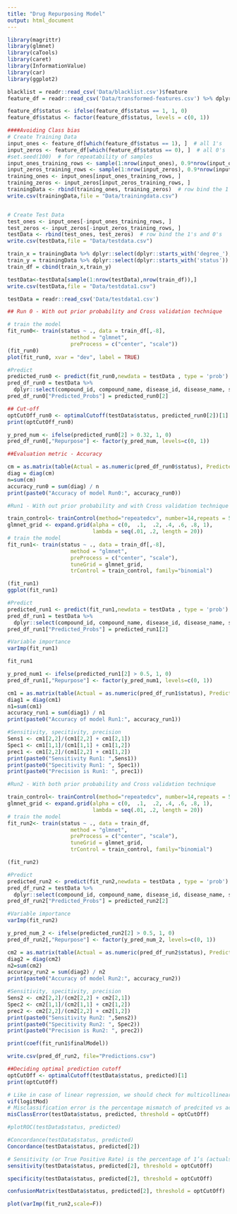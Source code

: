 ```yaml
---
title: "Drug Repurposing Model"
output: html_document
---
```


```r
library(magrittr)
library(glmnet)
library(caTools)
library(caret)
library(InformationValue)
library(car)
library(ggplot2)
```

```r
blacklist = readr::read_csv('Data/blacklist.csv')$feature
feature_df = readr::read_csv('Data/transformed-features.csv') %>% dplyr::select(-dplyr::one_of(blacklist)) 
```

```r
feature_df$status <- ifelse(feature_df$status == 1, 1, 0)
feature_df$status <- factor(feature_df$status, levels = c(0, 1))
```


```r
####Avoiding Class bias
# Create Training Data
input_ones <- feature_df[which(feature_df$status == 1), ]  # all 1's
input_zeros <- feature_df[which(feature_df$status == 0), ]  # all 0's
#set.seed(100)  # for repeatability of samples
input_ones_training_rows <- sample(1:nrow(input_ones), 0.9*nrow(input_ones))  # 1's for training
input_zeros_training_rows <- sample(1:nrow(input_zeros), 0.9*nrow(input_ones))  # 0's for training. Pick as many 0's as 1's
training_ones <- input_ones[input_ones_training_rows, ]  
training_zeros <- input_zeros[input_zeros_training_rows, ]
trainingData <- rbind(training_ones, training_zeros)  # row bind the 1's and 0's 
write.csv(trainingData,file = "Data/trainingdata.csv")


# Create Test Data
test_ones <- input_ones[-input_ones_training_rows, ]
test_zeros <- input_zeros[-input_zeros_training_rows, ]
testData <- rbind(test_ones, test_zeros)  # row bind the 1's and 0's 
write.csv(testData,file = "Data/testdata.csv")

```


```r
train_x = trainingData %>% dplyr::select(dplyr::starts_with('degree_'), dplyr::starts_with('PC_'),dplyr::starts_with('prior_'))
train_y = trainingData %>% dplyr::select(dplyr::starts_with('status'))
train_df = cbind(train_x,train_y)

testData<-testData[sample(1:nrow(testData),nrow(train_df)),]
write.csv(testData,file = "Data/testdata1.csv")
```


```r
testData = readr::read_csv('Data/testdata1.csv')
```


```r

## Run 0 - With out prior probability and Cross validation technique

# train the model 
fit_run0<- train(status ~ ., data = train_df[,-8],
                    method = "glmnet",
                    preProcess = c("center", "scale"))
(fit_run0)
plot(fit_run0, xvar = "dev", label = TRUE)

#Predict
predicted_run0 <- predict(fit_run0,newdata = testData , type = 'prob')
pred_df_run0 = testData %>%
  dplyr::select(compound_id, compound_name, disease_id, disease_name, status, PC_CbGaD) 
pred_df_run0["Predicted_Probs"] = predicted_run0[2]

## Cut-off
optCutOff_run0 <- optimalCutoff(testData$status, predicted_run0[2])[1]
print(optCutOff_run0)

y_pred_num <- ifelse(predicted_run0[2] > 0.32, 1, 0)
pred_df_run0[,"Repurpose"] <- factor(y_pred_num, levels=c(0, 1))

##Evaluation metric - Accuracy

cm = as.matrix(table(Actual = as.numeric(pred_df_run0$status), Predicted = as.numeric(pred_df_run0$Repurpose)))
diag = diag(cm)
n=sum(cm)
accuracy_run0 = sum(diag) / n 
print(paste0("Accuracy of model Run0:", accuracy_run0))
```


```r

#Run1 - With out prior probability and with Cross validation technique

train_control<- trainControl(method="repeatedcv", number=14,repeats = 5)
glmnet_grid <- expand.grid(alpha = c(0,  .1,  .2, .4, .6, .8, 1),
                           lambda = seq(.01, .2, length = 20))
# train the model 
fit_run1<- train(status ~ ., data = train_df[,-8],
                    method = "glmnet",
                    preProcess = c("center", "scale"),
                    tuneGrid = glmnet_grid,
                    trControl = train_control, family="binomial")

(fit_run1)
ggplot(fit_run1)

#Predict
predicted_run1 <- predict(fit_run1,newdata = testData , type = 'prob')
pred_df_run1 = testData %>%
  dplyr::select(compound_id, compound_name, disease_id, disease_name, status) 
pred_df_run1["Predicted_Probs"] = predicted_run1[2]

#Variable importance
varImp(fit_run1)

```


```r
fit_run1
```

```r
y_pred_num1 <- ifelse(predicted_run1[2] > 0.5, 1, 0)
pred_df_run1[,"Repurpose"] <- factor(y_pred_num1, levels=c(0, 1))

cm1 = as.matrix(table(Actual = as.numeric(pred_df_run1$status), Predicted = as.numeric(pred_df_run1$Repurpose)))
diag1 = diag(cm1)
n1=sum(cm1)
accuracy_run1 = sum(diag1) / n1 
print(paste0("Accuracy of model Run1:", accuracy_run1))

#Sensitivity, specitivity, precision
Sens1 <- cm1[2,2]/(cm1[2,2] + cm1[2,1])
Spec1 <- cm1[1,1]/(cm1[1,1] + cm1[1,2])
prec1 <- cm1[2,2]/(cm1[2,2] + cm1[1,2])
print(paste0("Sensitivity Run1: ",Sens1))
print(paste0("Specitivity Run1: ", Spec1))
print(paste0("Precision is Run1: ", prec1))
```


```r
#Run2 - With both prior probability and Cross validation technique

train_control<- trainControl(method="repeatedcv", number=14,repeats = 5)
glmnet_grid <- expand.grid(alpha = c(0,  .1,  .2, .4, .6, .8, 1),
                           lambda = seq(.01, .2, length = 20))
# train the model 
fit_run2<- train(status ~ ., data = train_df,
                    method = "glmnet",
                    preProcess = c("center", "scale"),
                    tuneGrid = glmnet_grid,
                    trControl = train_control, family="binomial")

(fit_run2)

#Predict
predicted_run2 <- predict(fit_run2,newdata = testData , type = 'prob')
pred_df_run2 = testData %>%
  dplyr::select(compound_id, compound_name, disease_id, disease_name, status) 
pred_df_run2["Predicted_Probs"] = predicted_run2[2]

#Variable importance
varImp(fit_run2)

```

```r
y_pred_num_2 <- ifelse(predicted_run2[2] > 0.5, 1, 0)
pred_df_run2[,"Repurpose"] <- factor(y_pred_num_2, levels=c(0, 1))

cm2 = as.matrix(table(Actual = as.numeric(pred_df_run2$status), Predicted = as.numeric(pred_df_run2$Repurpose)))
diag2 = diag(cm2)
n2=sum(cm2)
accuracy_run2 = sum(diag2) / n2
print(paste0("Accuracy of model Run2:", accuracy_run2))

#Sensitivity, specitivity, precision
Sens2 <- cm2[2,2]/(cm2[2,2] + cm2[2,1])
Spec2 <- cm2[1,1]/(cm2[1,1] + cm2[1,2])
prec2 <- cm2[2,2]/(cm2[2,2] + cm2[1,2])
print(paste0("Sensitivity Run2: ",Sens2))
print(paste0("Specitivity Run2: ", Spec2))
print(paste0("Precision is Run2: ", prec2))

```

```r
print(coef(fit_run1$finalModel))
```

```r
write.csv(pred_df_run2, file="Predictions.csv")
```


```r
##Deciding optimal prediction cutoff
optCutOff <- optimalCutoff(testData$status, predicted)[1]
print(optCutOff)

# Like in case of linear regression, we should check for multicollinearity in the model. As seen below, all X variables in the model have VIF well below 4.
vif(logitMod)
# Misclassification error is the percentage mismatch of predcited vs actuals, irrespective of 1’s or 0’s. The lower the misclassification error, the better is your model.
misClassError(testData$status, predicted, threshold = optCutOff)

#plotROC(testData$status, predicted)

#Concordance(testData$status, predicted)
Concordance(testData$status, predicted[2])

# Sensitivity (or True Positive Rate) is the percentage of 1’s (actuals) correctly predicted by the model, while, specificity is the percentage of 0’s (actuals) correctly predicted. Specificity can also be calculated as 1-False Positive Rate.
sensitivity(testData$status, predicted[2], threshold = optCutOff)

specificity(testData$status, predicted[2], threshold = optCutOff)

confusionMatrix(testData$status, predicted[2], threshold = optCutOff)

plot(varImp(fit_run2,scale=F))

```
